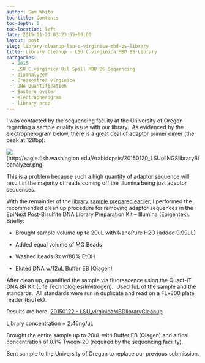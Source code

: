 ```yaml
---
author: Sam White
toc-title: Contents
toc-depth: 5
toc-location: left
date: 2015-01-23 03:23:55+00:00
layout: post
slug: library-cleanup-lsu-c-virginica-mbd-bs-library
title: Library Cleanup - LSU C.virginica MBD BS Library
categories:
  - 2015
  - LSU C.virginica Oil Spill MBD BS Sequencing
  - bioanalyzer
  - Crassostrea virginica
  - DNA Quantification
  - Eastern oyster
  - electropherogram
  - library prep
---
```


I was contacted by the sequencing facility at the University of Oregon regarding a sample quality issue with our library.  As evidenced by the electropherogram below, there is a great deal of adaptor primer dimer (the peak at 128bp):

![](https://eagle.fish.washington.edu/Arabidopsis/20150120_LSUoilNGSlibraryBioanalyzer.png)(http://eagle.fish.washington.edu/Arabidopsis/20150120_LSUoilNGSlibraryBioanalyzer.png)



This is a problem because such a high quantity of adaptor sequence will result in the majority of reads coming off the Illumina being just adaptor sequences.

With the remainder of the [library sample prepared earlier](../../2014/2014-12-23-bisulfite-ngs-library-lsu-c-virginica-oil-spill-mbd-bisulfite-dna-sequencing-submission/index.qmd), I performed the recommended clean up procedure for removing adaptor sequences in the EpiNext Post-Bisulfite DNA Library Preparation Kit – Illumina (Epigentek).    Briefly:





  * Brought sample volume up to 20uL with NanoPure H2O (added 9.99uL)



  * Added equal volume of MQ Beads



  * Washed beads 3x w/80% EtOH



  * Eluted DNA w/12uL Buffer EB (Qiagen)






After clean up, quantified the sample via fluorescence using the Quant-iT DNA BR Kit (Life Technologies/Invitrogen).  Used 1uL of the sample and the standards.  All standards were run in duplicate and read on a FLx800 plate reader (BioTek).

Results are here: [20150122 - LSU_virginicaMBDlibraryCleanup](https://docs.google.com/spreadsheets/d/1g2frcvTw4lYq3jXhUhDYTORjOdWNyRN9s3ksDKQHiRI/edit?usp=sharing)

Library concentration = 2.46ng/uL

Brought the entire sample up to 20uL with Buffer EB (Qiagen) and a final concentration of 0.1% Tween-20 (required by the sequencing facility).

Sent sample to the University of Oregon to replace our previous submission.
